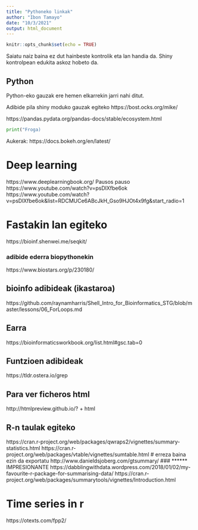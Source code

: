 ```yaml
---
title: "Pythoneko linkak"
author: "Ibon Tamayo"
date: "10/3/2021"
output: html_document
---
```


```r
knitr::opts_chunk$set(echo = TRUE)
```


Saiatu naiz baina ez dut hainbeste kontrolik eta lan handia da. 
Shiny kontrolpean edukita askoz hobeto da. 


## Python

Python-eko gauzak ere hemen elkarrekin jarri nahi ditut. 

Adibide pila shiny moduko gauzak egiteko
https://bost.ocks.org/mike/

https://pandas.pydata.org/pandas-docs/stable/ecosystem.html

```python
print("Froga)
```

Aukerak:
https://docs.bokeh.org/en/latest/

# Deep learning

https://www.deeplearningbook.org/
Pausos pauso
https://www.youtube.com/watch?v=psDlXfbe6ok
https://www.youtube.com/watch?v=psDlXfbe6ok&list=RDCMUCe6ABcJkH_Gso9HJOt4x9fg&start_radio=1

# Fastakin lan egiteko
https://bioinf.shenwei.me/seqkit/



### adibide ederra biopythonekin
https://www.biostars.org/p/230180/

## bioinfo adibideak (ikastaroa)
https://github.com/raynamharris/Shell_Intro_for_Bioinformatics_STG/blob/master/lessons/06_ForLoops.md

## Earra
https://bioinformaticsworkbook.org/list.html#gsc.tab=0

## Funtzioen adibideak
https://tldr.ostera.io/grep

## Para ver ficheros html 
http://htmlpreview.github.io/? + html


## R-n taulak egiteko
https://cran.r-project.org/web/packages/qwraps2/vignettes/summary-statistics.html
https://cran.r-project.org/web/packages/vtable/vignettes/sumtable.html # erreza baina ezin da exportatu
http://www.danieldsjoberg.com/gtsummary/   ### ****** IMPRESIONANTE
https://dabblingwithdata.wordpress.com/2018/01/02/my-favourite-r-package-for-summarising-data/
https://cran.r-project.org/web/packages/summarytools/vignettes/Introduction.html


# Time series in r
https://otexts.com/fpp2/






